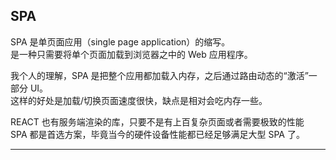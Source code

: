 
<Meta title="React/2 React核心/2.6 SPA" />

## SPA

SPA 是单页面应用（single page application）的缩写。  
 是一种只需要将单个页面加载到浏览器之中的 Web 应用程序。

我个人的理解，SPA 是把整个应用都加载入内存，之后通过路由动态的“激活”一部分 UI。  
 这样的好处是加载/切换页面速度很快，缺点是相对会吃内存一些。

REACT 也有服务端渲染的库，只要不是有上百复杂页面或者需要极致的性能  
 SPA 都是首选方案，毕竟当今的硬件设备性能都已经足够满足大型 SPA 了。

---
